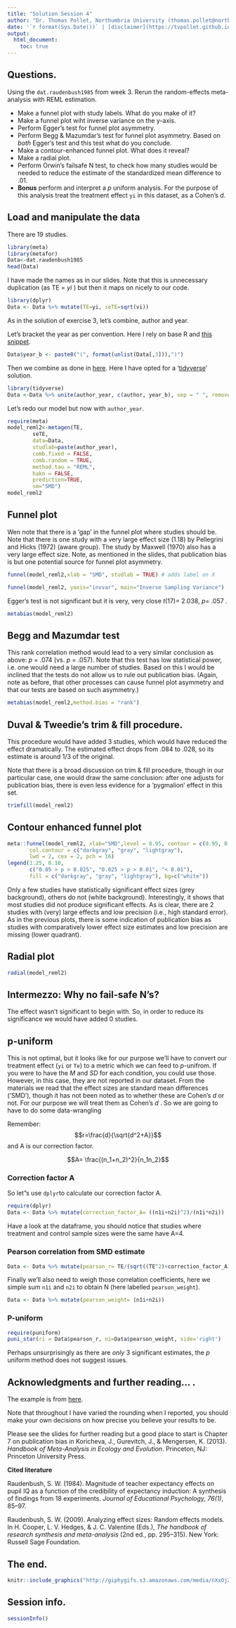 ```yaml
---
title: "Solution Session 4"
author: "Dr. Thomas Pollet, Northumbria University (thomas.pollet@northumbria.ac.uk)"
date: '`r format(Sys.Date())` | [disclaimer](https://tvpollet.github.io/disclaimer)'
output:
  html_document:
    toc: true
---
```


## Questions.


Using the `dat.raudenbush1985` from week 3. Rerun the random-effects meta-analysis with REML estimation. 

* Make a funnel plot with study labels. What do you make of it?
* Make a funnel plot wiht inverse variance on the y-axis.
* Perform Egger's test for funnel plot asymmetry.
* Perform Begg & Mazumdar's test for funnel plot asymmetry. Based on _both_ Egger's test and this test what do you conclude.
* Make a contour-enhanced funnel plot. What does it reveal?
* Make a radial plot.
* Perform Orwin's failsafe N test, to check how many studies would be needed to reduce the estimate of the standardized mean difference to .01.
* **Bonus** perform and interpret a _p_ uniform analysis. For the purpose of this analysis treat the treatment effect `yi` in this dataset, as a Cohen's _d_.


## Load and manipulate the data

There are 19 studies.

```r
library(meta)
library(metafor)
Data<-dat.raudenbush1985
head(Data)
```

I have made the names as in our slides. Note that this is unnecessary duplication (as TE = _yi_ ) but then it maps on nicely to our code.

```r
library(dplyr)
Data <- Data %>% mutate(TE=yi, seTE=sqrt(vi))
```

As in the solution of exercise 3, let's combine, author and year. 

Let's bracket the year as per convention. Here I rely on base R and [this snippet](https://stackoverflow.com/questions/29884082/apply-parentheses-around-elements-of-r-dataframe).

```r
Data$year_b <- paste0("(", format(unlist(Data[,3])),")")
```

Then we combine as done in [here](https://stackoverflow.com/questions/18115550/combine-two-or-more-columns-in-a-dataframe-into-a-new-column-with-a-new-name). Here I have opted for a '[tidyverse](https://www.tidyverse.org/)' solution.

```r
library(tidyverse)
Data <-Data %>% unite(author_year, c(author, year_b), sep = " ", remove = FALSE)
```

Let's redo our model but now with `author_year`.

```r
require(meta)
model_reml2<-metagen(TE,
        seTE,
        data=Data,
        studlab=paste(author_year),
        comb.fixed = FALSE,
        comb.random = TRUE,
        method.tau = "REML",
        hakn = FALSE,
        prediction=TRUE,
        sm="SMD")
model_reml2
```

## Funnel plot

Wen note that there is a 'gap' in the funnel plot where studies should be. Note that there is one study with a very large effect size (1.18) by Pellegrini and Hicks (1972) (aware group). The study by Maxwell (1970) also has a very large effect size. Note, as mentioned in the slides, that publication bias is but one potential source for funnel plot asymmetry.

```r
funnel(model_reml2,xlab = "SMD", studlab = TRUE) # adds label on X
```


```r
funnel(model_reml2, yaxis="invvar", main="Inverse Sampling Variance")
```



Egger's test is not significant but it is very, very close _t_(17)= 2.038, _p_= .057 . 

```r
metabias(model_reml2)
```

## Begg and Mazumdar test

This rank correlation method would lead to a very similar conclusion as above: _p_ = .074 (vs. _p_ = .057). Note that this test has low statistical power, i.e. one would need a large number of studies. Based on this I would be inclined that the tests do not allow us to rule out publication bias. (Again, note as before, that other processes can cause funnel plot asymmetry and that our tests are based on such asymmetry.)

```r
metabias(model_reml2,method.bias = "rank")
```

## Duval & Tweedie's trim & fill procedure.

This procedure would have added 3 studies, which would have reduced the effect dramatically. The estimated effect drops from .084 to .028, so its estimate is around 1/3 of the original.

Note that there is a broad discussion on trim & fill procedure, though in our particular case, one would draw the same conclusion: after one adjusts for publication bias, there is even less evidence for a 'pygmalion' effect in this set.

```r
trimfill(model_reml2)
```

## Contour enhanced funnel plot


```r
meta::funnel(model_reml2, xlab="SMD",level = 0.95, contour = c(0.95, 0.975, 0.99),
       col.contour = c("darkgray", "gray", "lightgray"),
       lwd = 2, cex = 2, pch = 16)
legend(1.25, 0.10,
       c("0.05 > p > 0.025", "0.025 > p > 0.01", "< 0.01"),
       fill = c("darkgray", "gray", "lightgray"), bg=c("white"))
```

Only a few studies have statistically significant effect sizes (grey background), others do not (white background). Interestingly, it shows that most studies did not produce significant effects. As is clear, there are 2 studies with (very) large effects and low precision (i.e., high standard error). As in the previous plots, there is some indication of publication bias as studies with comparatively lower effect size estimates and low precision are missing (lower quadrant).

## Radial plot

```r
radial(model_reml2)
```

## Intermezzo: Why no fail-safe N's?

The effect wasn't significant to begin with. So, in order to reduce its significance we would have added 0 studies.

## p-uniform

This is not optimal, but it looks like for our purpose we'll have to convert our treatment effect (`yi` or `Te`) to  a metric which we can feed to _p_-unifrom. If you were to have the _M_ and _SD_ for each condition, you could use those. However, in this case, they are not reported in our dataset. From the materials we read that the effect sizes are standard mean differences ('SMD'), though it has not been noted as to whether these are Cohen's _d_ or not. For our purpose we will treat them as Cohen's _d_ . So we are going to have to do some data-wrangling


Remember:
$$r=\frac{d}{\sqrt{d^2+A}}$$
and A is our correction factor.

$$A= \frac{(n_1+n_2)^2}{n_1n_2}$$

### Correction factor A

So let"s use `dplyr`to calculate our correction factor A.

```r
require(dplyr)
Data <- Data %>% mutate(correction_factor_A= ((n1i+n2i)^2)/(n1i*n2i))
```

Have a look at the dataframe, you should notice that studies where treatment and control sample sizes were the same have A=4.

### Pearson correlation from SMD estimate

```r
Data <- Data %>% mutate(pearson_r= TE/(sqrt((TE^2)+correction_factor_A)))
```

Finally we'll also need to weigh those correlation coefficients, here we simple sum `n1i` and `n2i` to obtain N (here labelled `pearson_weight`).

```r
Data <- Data %>% mutate(pearson_weight= (n1i+n2i))
```


### P-uniform

```r
require(puniform)
puni_star(ri = Data$pearson_r, ni=Data$pearson_weight, side='right')
```

Perhaps unsurprisingly as there are _only_ 3 significant estimates, the _p_ uniform method does not suggest issues.

## Acknowledgments and further reading... .

The example is from [here](http://www.metafor-project.org/doku.php/analyses:raudenbush2009#fixed-effects_model). 


Note that throughout I have varied the rounding when I reported, you should make your own decisions on how precise you believe your results to be. 

Please see the slides for further reading but a good place to start is Chapter 7 on publication bias in Koricheva, J., Gurevitch, J., & Mengersen, K. (2013). _Handbook of Meta-Analysis in Ecology and Evolution_. Princeton, NJ: Princeton University Press.


**Cited literature**

Raudenbush, S. W. (1984). Magnitude of teacher expectancy effects on pupil IQ as a function of the credibility of expectancy induction: A synthesis of findings from 18 experiments. _Journal of Educational Psychology, 76(1)_, 85–97.

Raudenbush, S. W. (2009). Analyzing effect sizes: Random effects models. In H. Cooper, L. V. Hedges, & J. C. Valentine (Eds.), _The handbook of research synthesis and meta-analysis_ (2nd ed., pp. 295–315). New York: Russell Sage Foundation.

## The end.

```r
knitr::include_graphics("http://giphygifs.s3.amazonaws.com/media/nXxOjZrbnbRxS/giphy.gif") # giphy.com fair use.
```

## Session info.

```r
sessionInfo()
```


